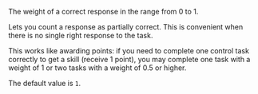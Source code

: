 The weight of a correct response in the range from 0 to 1.

Lets you count a response as partially correct. This is convenient when there is no single right response to the task.

This works like awarding points: if you need to complete one control task correctly to get a skill (receive 1 point), you may complete one task with a weight of 1 or two tasks with a weight of 0.5 or higher.

The default value is `1`.